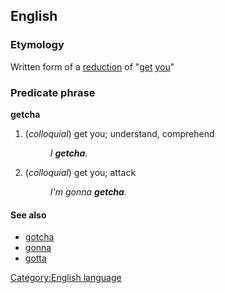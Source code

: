 ==English==
=== Etymology ===
Written form of a [[w:reduction (linguistics)|reduction]] of "[[get]] [[you]]"
===Predicate phrase===
[[Category:English language]]
'''getcha'''
#(''colloquial'') get you; understand, comprehend
#:''I '''getcha'''.''
#(''colloquial'') get you; attack
#:''I'm gonna '''getcha'''.''
==== See also ====
* [[gotcha]]
* [[gonna]]
* [[gotta]]